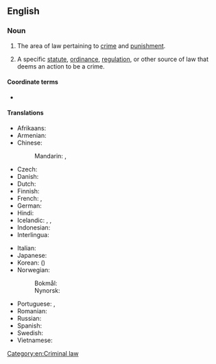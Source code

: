 {{also|criminal-law}}
==English==
{{wikipedia}}

===Noun===
{{en-noun|~}}

# {{lb|en|legal}} The area of law pertaining to [[crime]] and [[punishment]].
# {{lb|en|legal}} A specific [[statute]], [[ordinance]], [[regulation]], or other source of law that deems an action to be a crime.

====Coordinate terms====
* {{l|en|civil law}}

====Translations====
{{trans-top|area of law}}
* Afrikaans: {{t|af|strafreg}}
* Armenian: {{t|hy|քրեական իրավունք}}
* Chinese:
*: Mandarin: {{t+|cmn|刑法|tr=xíngfǎ|sc=Hani}}, {{t+|cmn|刑事法|tr=xíngshìfǎ|sc=Hani}}
* Czech: {{t|cs|trestní právo|n}}
* Danish: {{t|da|strafferet|c}}
* Dutch: {{t+|nl|strafrecht|n}}
* Finnish: {{t+|fi|rikosoikeus}}
* French: {{t+|fr|droit pénal|m}}, {{t|fr|droit criminel|m}}
* German: {{t+|de|Strafrecht|n}}
* Hindi: {{t|hi|अपराधिक कानून}}
* Icelandic: {{t|is|hegningarlög|n-p}}, {{t|is|refsilög|n-p}}, {{t|is|refsiréttur|m}}
* Indonesian: {{t+|id|hukum pidana}}
* Interlingua: {{t|ia|derecto criminal}}
{{trans-mid}}
* Italian: {{t+|it|diritto penale}}
* Japanese: {{t|ja|刑法|tr=[[けいほう]] keihō|sc=Jpan}}
* Korean: {{t|ko|형법}} ({{t+|ko|刑法}})
* Norwegian:
*: Bokmål: {{t|nb|strafferett|m}}
*: Nynorsk: {{t|nn|strafferett|m}}
* Portuguese: {{t+|pt|direito penal|m}}, {{t|pt|direito criminal|m}}
* Romanian: {{t|ro|dreptul penal}}
* Russian: {{t|ru|уголо́вное пра́во|n}}
* Spanish: {{t|es|derecho penal|m}}
* Swedish: {{t|sv|straffrätt}}
* Vietnamese: {{t|vi|luật hình sự}}
{{trans-bottom}}

[[Category:en:Criminal law]]